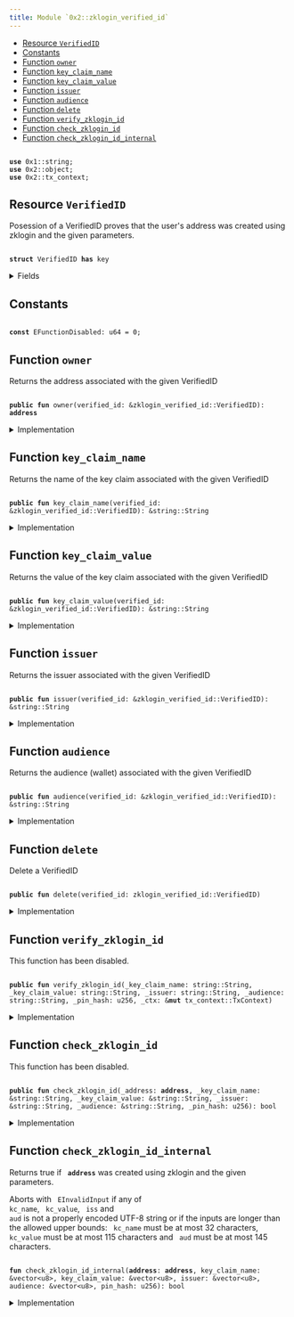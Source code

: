 ```yaml
---
title: Module `0x2::zklogin_verified_id`
---
```


<Link id="0x2_zklogin_verified_id"/>


-  [Resource `VerifiedID`](#0x2_zklogin_verified_id_VerifiedID)
-  [Constants](#@Constants_0)
-  [Function `owner`](#0x2_zklogin_verified_id_owner)
-  [Function `key_claim_name`](#0x2_zklogin_verified_id_key_claim_name)
-  [Function `key_claim_value`](#0x2_zklogin_verified_id_key_claim_value)
-  [Function `issuer`](#0x2_zklogin_verified_id_issuer)
-  [Function `audience`](#0x2_zklogin_verified_id_audience)
-  [Function `delete`](#0x2_zklogin_verified_id_delete)
-  [Function `verify_zklogin_id`](#0x2_zklogin_verified_id_verify_zklogin_id)
-  [Function `check_zklogin_id`](#0x2_zklogin_verified_id_check_zklogin_id)
-  [Function `check_zklogin_id_internal`](#0x2_zklogin_verified_id_check_zklogin_id_internal)


<pre><code>
<b>use</b> <Link to="../move-stdlib/string#0x1_string">0x1::string</Link>;
<b>use</b> <Link to="object#0x2_object">0x2::object</Link>;
<b>use</b> <Link to="tx_context#0x2_tx_context">0x2::tx_context</Link>;
</code></pre>



<Link id="0x2_zklogin_verified_id_VerifiedID"></Link>

## Resource `VerifiedID`

Posession of a VerifiedID proves that the user's address was created using zklogin and the given parameters.


<pre><code>
<b>struct</b> <Link to="zklogin_verified_id#0x2_zklogin_verified_id_VerifiedID">VerifiedID</Link> <b>has</b> key
</code></pre>



<details>
<summary>Fields</summary>


<dl>
<dt>
<code>
id: <Link to="object#0x2_object_UID">object::UID</Link></code>
</dt>
<dd>
 The ID of this VerifiedID
</dd>
<dt>
<code>
owner: <b>address</b></code>
</dt>
<dd>
 The address this VerifiedID is associated with
</dd>
<dt>
<code>
key_claim_name: <Link to="../move-stdlib/string#0x1_string_String">string::String</Link></code>
</dt>
<dd>
 The name of the key claim
</dd>
<dt>
<code>
key_claim_value: <Link to="../move-stdlib/string#0x1_string_String">string::String</Link></code>
</dt>
<dd>
 The value of the key claim
</dd>
<dt>
<code>
issuer: <Link to="../move-stdlib/string#0x1_string_String">string::String</Link></code>
</dt>
<dd>
 The issuer
</dd>
<dt>
<code>
audience: <Link to="../move-stdlib/string#0x1_string_String">string::String</Link></code>
</dt>
<dd>
 The audience (wallet)
</dd>
</dl>


</details>

<Link id="@Constants_0"></Link>

## Constants


<Link id="0x2_zklogin_verified_id_EFunctionDisabled"></Link>



<pre><code>
<b>const</b> <Link to="zklogin_verified_id#0x2_zklogin_verified_id_EFunctionDisabled">EFunctionDisabled</Link>: u64 = 0;
</code></pre>



<Link id="0x2_zklogin_verified_id_owner"></Link>

## Function `owner`

Returns the address associated with the given VerifiedID


<pre><code>
<b>public</b> <b>fun</b> <Link to="zklogin_verified_id#0x2_zklogin_verified_id_owner">owner</Link>(verified_id: &<Link to="zklogin_verified_id#0x2_zklogin_verified_id_VerifiedID">zklogin_verified_id::VerifiedID</Link>): <b>address</b>
</code></pre>



<details>
<summary>Implementation</summary>


<pre><code>
<b>public</b> <b>fun</b> <Link to="zklogin_verified_id#0x2_zklogin_verified_id_owner">owner</Link>(verified_id: &<Link to="zklogin_verified_id#0x2_zklogin_verified_id_VerifiedID">VerifiedID</Link>): <b>address</b> \{
    verified_id.owner
}
</code></pre>



</details>

<Link id="0x2_zklogin_verified_id_key_claim_name"></Link>

## Function `key_claim_name`

Returns the name of the key claim associated with the given VerifiedID


<pre><code>
<b>public</b> <b>fun</b> <Link to="zklogin_verified_id#0x2_zklogin_verified_id_key_claim_name">key_claim_name</Link>(verified_id: &<Link to="zklogin_verified_id#0x2_zklogin_verified_id_VerifiedID">zklogin_verified_id::VerifiedID</Link>): &<Link to="../move-stdlib/string#0x1_string_String">string::String</Link>
</code></pre>



<details>
<summary>Implementation</summary>


<pre><code>
<b>public</b> <b>fun</b> <Link to="zklogin_verified_id#0x2_zklogin_verified_id_key_claim_name">key_claim_name</Link>(verified_id: &<Link to="zklogin_verified_id#0x2_zklogin_verified_id_VerifiedID">VerifiedID</Link>): &String \{
    &verified_id.key_claim_name
}
</code></pre>



</details>

<Link id="0x2_zklogin_verified_id_key_claim_value"></Link>

## Function `key_claim_value`

Returns the value of the key claim associated with the given VerifiedID


<pre><code>
<b>public</b> <b>fun</b> <Link to="zklogin_verified_id#0x2_zklogin_verified_id_key_claim_value">key_claim_value</Link>(verified_id: &<Link to="zklogin_verified_id#0x2_zklogin_verified_id_VerifiedID">zklogin_verified_id::VerifiedID</Link>): &<Link to="../move-stdlib/string#0x1_string_String">string::String</Link>
</code></pre>



<details>
<summary>Implementation</summary>


<pre><code>
<b>public</b> <b>fun</b> <Link to="zklogin_verified_id#0x2_zklogin_verified_id_key_claim_value">key_claim_value</Link>(verified_id: &<Link to="zklogin_verified_id#0x2_zklogin_verified_id_VerifiedID">VerifiedID</Link>): &String \{
    &verified_id.key_claim_value
}
</code></pre>



</details>

<Link id="0x2_zklogin_verified_id_issuer"></Link>

## Function `issuer`

Returns the issuer associated with the given VerifiedID


<pre><code>
<b>public</b> <b>fun</b> <Link to="zklogin_verified_id#0x2_zklogin_verified_id_issuer">issuer</Link>(verified_id: &<Link to="zklogin_verified_id#0x2_zklogin_verified_id_VerifiedID">zklogin_verified_id::VerifiedID</Link>): &<Link to="../move-stdlib/string#0x1_string_String">string::String</Link>
</code></pre>



<details>
<summary>Implementation</summary>


<pre><code>
<b>public</b> <b>fun</b> <Link to="zklogin_verified_id#0x2_zklogin_verified_id_issuer">issuer</Link>(verified_id: &<Link to="zklogin_verified_id#0x2_zklogin_verified_id_VerifiedID">VerifiedID</Link>): &String \{
    &verified_id.issuer
}
</code></pre>



</details>

<Link id="0x2_zklogin_verified_id_audience"></Link>

## Function `audience`

Returns the audience (wallet) associated with the given VerifiedID


<pre><code>
<b>public</b> <b>fun</b> <Link to="zklogin_verified_id#0x2_zklogin_verified_id_audience">audience</Link>(verified_id: &<Link to="zklogin_verified_id#0x2_zklogin_verified_id_VerifiedID">zklogin_verified_id::VerifiedID</Link>): &<Link to="../move-stdlib/string#0x1_string_String">string::String</Link>
</code></pre>



<details>
<summary>Implementation</summary>


<pre><code>
<b>public</b> <b>fun</b> <Link to="zklogin_verified_id#0x2_zklogin_verified_id_audience">audience</Link>(verified_id: &<Link to="zklogin_verified_id#0x2_zklogin_verified_id_VerifiedID">VerifiedID</Link>): &String \{
    &verified_id.audience
}
</code></pre>



</details>

<Link id="0x2_zklogin_verified_id_delete"></Link>

## Function `delete`

Delete a VerifiedID


<pre><code>
<b>public</b> <b>fun</b> <Link to="zklogin_verified_id#0x2_zklogin_verified_id_delete">delete</Link>(verified_id: <Link to="zklogin_verified_id#0x2_zklogin_verified_id_VerifiedID">zklogin_verified_id::VerifiedID</Link>)
</code></pre>



<details>
<summary>Implementation</summary>


<pre><code>
<b>public</b> <b>fun</b> <Link to="zklogin_verified_id#0x2_zklogin_verified_id_delete">delete</Link>(verified_id: <Link to="zklogin_verified_id#0x2_zklogin_verified_id_VerifiedID">VerifiedID</Link>) \{
    <b>let</b> <Link to="zklogin_verified_id#0x2_zklogin_verified_id_VerifiedID">VerifiedID</Link> \{ id, owner: _, key_claim_name: _, key_claim_value: _, issuer: _, audience: _ } = verified_id;
    id.<Link to="zklogin_verified_id#0x2_zklogin_verified_id_delete">delete</Link>();
}
</code></pre>



</details>

<Link id="0x2_zklogin_verified_id_verify_zklogin_id"></Link>

## Function `verify_zklogin_id`

This function has been disabled.


<pre><code>
<b>public</b> <b>fun</b> <Link to="zklogin_verified_id#0x2_zklogin_verified_id_verify_zklogin_id">verify_zklogin_id</Link>(_key_claim_name: <Link to="../move-stdlib/string#0x1_string_String">string::String</Link>, _key_claim_value: <Link to="../move-stdlib/string#0x1_string_String">string::String</Link>, _issuer: <Link to="../move-stdlib/string#0x1_string_String">string::String</Link>, _audience: <Link to="../move-stdlib/string#0x1_string_String">string::String</Link>, _pin_hash: u256, _ctx: &<b>mut</b> <Link to="tx_context#0x2_tx_context_TxContext">tx_context::TxContext</Link>)
</code></pre>



<details>
<summary>Implementation</summary>


<pre><code>
<b>public</b> <b>fun</b> <Link to="zklogin_verified_id#0x2_zklogin_verified_id_verify_zklogin_id">verify_zklogin_id</Link>(
    _key_claim_name: String,
    _key_claim_value: String,
    _issuer: String,
    _audience: String,
    _pin_hash: u256,
    _ctx: &<b>mut</b> TxContext,
) \{
    <b>assert</b>!(<b>false</b>, <Link to="zklogin_verified_id#0x2_zklogin_verified_id_EFunctionDisabled">EFunctionDisabled</Link>);
}
</code></pre>



</details>

<Link id="0x2_zklogin_verified_id_check_zklogin_id"></Link>

## Function `check_zklogin_id`

This function has been disabled.


<pre><code>
<b>public</b> <b>fun</b> <Link to="zklogin_verified_id#0x2_zklogin_verified_id_check_zklogin_id">check_zklogin_id</Link>(_address: <b>address</b>, _key_claim_name: &<Link to="../move-stdlib/string#0x1_string_String">string::String</Link>, _key_claim_value: &<Link to="../move-stdlib/string#0x1_string_String">string::String</Link>, _issuer: &<Link to="../move-stdlib/string#0x1_string_String">string::String</Link>, _audience: &<Link to="../move-stdlib/string#0x1_string_String">string::String</Link>, _pin_hash: u256): bool
</code></pre>



<details>
<summary>Implementation</summary>


<pre><code>
<b>public</b> <b>fun</b> <Link to="zklogin_verified_id#0x2_zklogin_verified_id_check_zklogin_id">check_zklogin_id</Link>(
    _address: <b>address</b>,
    _key_claim_name: &String,
    _key_claim_value: &String,
    _issuer: &String,
    _audience: &String,
    _pin_hash: u256
): bool \{
    <b>assert</b>!(<b>false</b>, <Link to="zklogin_verified_id#0x2_zklogin_verified_id_EFunctionDisabled">EFunctionDisabled</Link>);
    <b>false</b>
}
</code></pre>



</details>

<Link id="0x2_zklogin_verified_id_check_zklogin_id_internal"></Link>

## Function `check_zklogin_id_internal`

Returns true if <code>
<b>address</b></code> was created using zklogin and the given parameters.

Aborts with <code>
EInvalidInput</code> if any of <code>
kc_name</code>, <code>
kc_value</code>, <code>
iss</code> and <code>
aud</code> is not a properly encoded UTF-8
string or if the inputs are longer than the allowed upper bounds: <code>
kc_name</code> must be at most 32 characters,
<code>
kc_value</code> must be at most 115 characters and <code>
aud</code> must be at most 145 characters.


<pre><code>
<b>fun</b> <Link to="zklogin_verified_id#0x2_zklogin_verified_id_check_zklogin_id_internal">check_zklogin_id_internal</Link>(<b>address</b>: <b>address</b>, key_claim_name: &<Link to="../move-stdlib/vector#0x1_vector">vector</Link>&lt;u8&gt;, key_claim_value: &<Link to="../move-stdlib/vector#0x1_vector">vector</Link>&lt;u8&gt;, issuer: &<Link to="../move-stdlib/vector#0x1_vector">vector</Link>&lt;u8&gt;, audience: &<Link to="../move-stdlib/vector#0x1_vector">vector</Link>&lt;u8&gt;, pin_hash: u256): bool
</code></pre>



<details>
<summary>Implementation</summary>


<pre><code>
<b>native</b> <b>fun</b> <Link to="zklogin_verified_id#0x2_zklogin_verified_id_check_zklogin_id_internal">check_zklogin_id_internal</Link>(
    <b>address</b>: <b>address</b>,
    key_claim_name: &<Link to="../move-stdlib/vector#0x1_vector">vector</Link>&lt;u8&gt;,
    key_claim_value: &<Link to="../move-stdlib/vector#0x1_vector">vector</Link>&lt;u8&gt;,
    issuer: &<Link to="../move-stdlib/vector#0x1_vector">vector</Link>&lt;u8&gt;,
    audience: &<Link to="../move-stdlib/vector#0x1_vector">vector</Link>&lt;u8&gt;,
    pin_hash: u256
): bool;
</code></pre>



</details>
